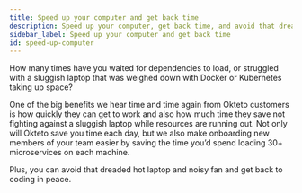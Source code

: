```yaml
---
title: Speed up your computer and get back time
description: Speed up your computer, get back time, and avoid that dreaded hot laptop with Okteto
sidebar_label: Speed up your computer and get back time
id: speed-up-computer
---
```


How many times have you waited for dependencies to load, or struggled with a sluggish laptop that was weighed down with Docker or Kubernetes taking up space?

One of the big benefits we hear time and time again from Okteto customers is how quickly they can get to work and also how much time they save not fighting against a sluggish laptop while resources are running out. Not only will Okteto save you time each day, but we also make onboarding new members of your team easier by saving the time you’d spend loading 30+ microservices on each machine.

Plus, you can avoid that dreaded hot laptop and noisy fan and get back to coding in peace.

